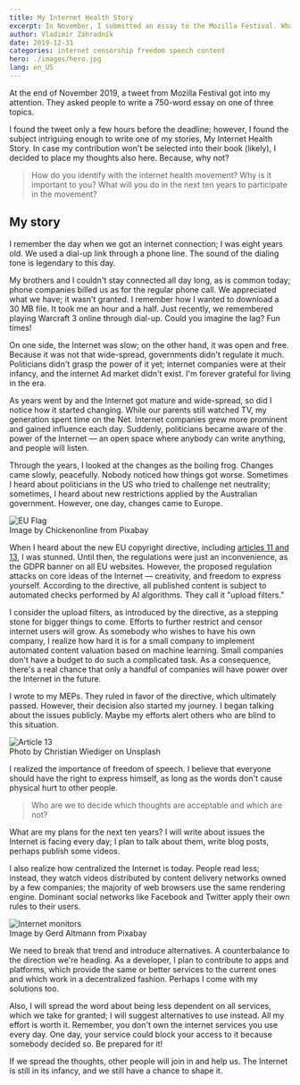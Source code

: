 ```yaml
---
title: My Internet Health Story
excerpt: In November, I submitted an essay to the Mozilla Festival. What are my plans for fighting with censorship?
author: Vladimír Záhradník
date: 2019-12-31
categories: internet censorship freedom speech content
hero: ./images/hero.jpg
lang: en_US
---
```


At the end of November 2019, a tweet from Mozilla Festival got into my attention. They asked people to write a 750-word essay on one of three topics.

<div class="Image__Small">
  <Tweet tweetId="1197869086778286080" />
</div>

I found the tweet only a few hours before the deadline; however, I found the subject intriguing enough to write one of my stories, My Internet Health Story. In case my contribution won't be selected into their book (likely), I decided to place my thoughts also here. Because, why not?

> How do you identify with the internet health movement? Why is it important to you? What will you do in the next ten years to participate in the movement?

## My story
I remember the day when we got an internet connection; I was eight years old. We used a dial-up link through a phone line. The sound of the dialing tone is legendary to this day.

My brothers and I couldn't stay connected all day long, as is common today; phone companies billed us as for the regular phone call. We appreciated what we have; it wasn't granted. I remember how I wanted to download a 30 MB file. It took me an hour and a half. Just recently, we remembered playing Warcraft 3 online through dial-up. Could you imagine the lag? Fun times!

On one side, the Internet was slow; on the other hand, it was open and free. Because it was not that wide-spread, governments didn't regulate it much. Politicians didn't grasp the power of it yet; internet companies were at their infancy, and the internet Ad market didn't exist. I'm forever grateful for living in the era.

As years went by and the Internet got mature and wide-spread, so did I notice how it started changing. While our parents still watched TV, my generation spent time on the Net. Internet companies grew more prominent and gained influence each day. Suddenly, politicians became aware of the power of the Internet — an open space where anybody can write anything, and people will listen.

Through the years, I looked at the changes as the boiling frog. Changes came slowly, peacefully. Nobody noticed how things got worse. Sometimes I heard about politicians in the US who tried to challenge net neutrality; sometimes, I heard about new restrictions applied by the Australian government. However, one day, changes came to Europe.

<div className="Image__Large">
  <img src="./images/eu-flag.jpg" alt="EU Flag" />
  <figcaption>Image by Chickenonline from Pixabay</figcaption>
</div>

When I heard about the new EU copyright directive, including [articles 11 and 13][article-13], I was stunned. Until then, the regulations were just an inconvenience, as the GDPR banner on all EU websites. However, the proposed regulation attacks on core ideas of the Internet — creativity, and freedom to express yourself. According to the directive, all published content is subject to automated checks performed by AI algorithms. They call it "upload filters."

I consider the upload filters, as introduced by the directive, as a stepping stone for bigger things to come. Efforts to further restrict and censor internet users will grow. As somebody who wishes to have his own company, I realize how hard it is for a small company to implement automated content valuation based on machine learning. Small companies don't have a budget to do such a complicated task. As a consequence, there's a real chance that only a handful of companies will have power over the Internet in the future. 

I wrote to my MEPs. They ruled in favor of the directive, which ultimately passed. However, their decision also started my journey. I began talking about the issues publicly. Maybe my efforts alert others who are blind to this situation.

<div className="Image__Large">
  <img src="./images/article13-rally.jpg" alt="Article 13" />
  <figcaption>Photo by Christian Wiediger on Unsplash</figcaption>
</div>

I realized the importance of freedom of speech. I believe that everyone should have the right to express himself, as long as the words don't cause physical hurt to other people.

> Who are we to decide which thoughts are acceptable and which are not?

What are my plans for the next ten years? I will write about issues the Internet is facing every day; I plan to talk about them, write blog posts, perhaps publish some videos.

I also realize how centralized the Internet is today. People read less; instead, they watch videos distributed by content delivery networks owned by a few companies; the majority of web browsers use the same rendering engine. Dominant social networks like Facebook and Twitter apply their own rules to their users.

<div className="Image__Large">
  <img src="./images/monitor.jpg" alt="Internet monitors" />
  <figcaption>Image by Gerd Altmann from Pixabay</figcaption>
</div>

We need to break that trend and introduce alternatives. A counterbalance to the direction we're heading. As a developer, I plan to contribute to apps and platforms, which provide the same or better services to the current ones and which work in a decentralized fashion. Perhaps I come with my solutions too.

Also, I will spread the word about being less dependent on all services, which we take for granted; I will suggest alternatives to use instead. All my effort is worth it. Remember, you don't own the internet services you use every day. One day, your service could block your access to it because somebody decided so. Be prepared for it!

If we spread the thoughts, other people will join in and help us. The Internet is still in its infancy, and we still have a chance to shape it.

[//]: # (Used references)
[article-13]: https://www.article13.org/